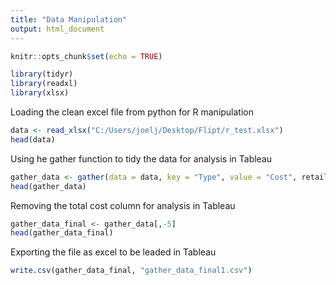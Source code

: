 ---
title: "Data Manipulation"
output: html_document
---

```{r setup, include=FALSE}
knitr::opts_chunk$set(echo = TRUE)
```

```{r}
library(tidyr)
library(readxl)
library(xlsx)
```
Loading the clean excel file from python for R manipulation

```{r}
data <- read_xlsx("C:/Users/joelj/Desktop/Flipt/r_test.xlsx")
head(data)

```

Using he gather function to tidy the data for analysis in Tableau
```{r}

gather_data <- gather(data = data, key = "Type", value = "Cost", retail_generic:mail_specialty)
head(gather_data)
```
Removing the total cost column for analysis in Tableau 
```{r}
gather_data_final <- gather_data[,-5] 
head(gather_data_final)
```
Exporting the file as excel to be leaded in Tableau
```{r}
write.csv(gather_data_final, "gather_data_final1.csv")

```

